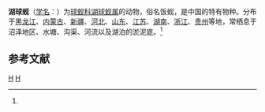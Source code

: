 {{Speciesbox
| taxon = Sphaerium lacustre
| image = Musculium lacustre.jpg
| binomial_authority = (Muller)<ref name='id11304'>{{cite web| url =http://www.bioinfo.cn/db05/BjdwSpecies.php?action=view&id=11304| title =湖球蚬| work =《中国动物物种编目数据库》| publisher =中国科学院微生物研究所| author =中国科学院动物研究所| accessdate =2009-04-28| deadurl =yes| archiveurl =https://web.archive.org/web/20160305035156/http://www.bioinfo.cn/db05/BjdwSpecies.php?action=view&id=11304| archivedate =2016-03-05}}</ref>
}}

'''湖球蚬'''（[[学名|学名]]：{{lang|la|''Sphaerium lacustre''}}）为[[球蚬科|球蚬科]][[湖球蚬属|湖球蚬属]]的动物，俗名饭蚬，是中国的特有物种。分布于[[黑龙江|黑龙江]]、[[内蒙古|内蒙古]]、[[新疆|新疆]]、[[河北|河北]]、[[山东|山东]]、[[江苏|江苏]]、[[湖南|湖南]]、[[浙江|浙江]]、[[贵州|贵州]]等地，常栖息于沼泽地区、水塘、沟渠、河流以及湖泊的淤泥底。<ref name='id11304'/>

== 参考文献 ==
{{reflist}}

{{软体动物小作品}}

{{Taxonbar}}
[[Category:中国特有软体动物|H]]
[[Category:湖球蚬属|H]]